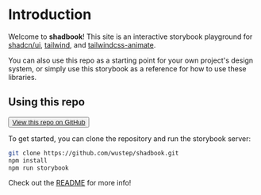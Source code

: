 

<Meta title="Introduction" />

# Introduction

Welcome to <b>shadbook</b>! This site is an interactive storybook playground for [shadcn/ui](https://ui.shadcn.com/), [tailwind](https://tailwindcss.com/), and [tailwindcss-animate](https://github.com/jamiebuilds/tailwindcss-animate).

You can also use this repo as a starting point for your own project's design system, or simply use this storybook as a reference for how to use these libraries.

## Using this repo

<Button variant="outline" size="sm">
	<a href="https://github.com/wustep/shadbook">View this repo on GitHub</a>
</Button>

To get started, you can clone the repository and run the storybook server:

```bash
git clone https://github.com/wustep/shadbook.git
npm install
npm run storybook
```

Check out the [README](https://github.com/wustep/shadbook/blob/main/README.md) for more info!
